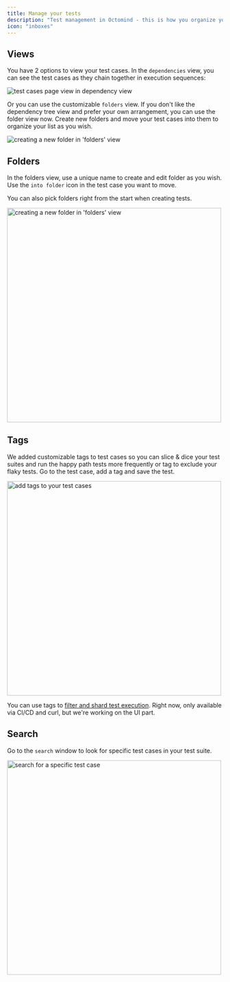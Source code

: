 ```yaml
---
title: Manage your tests
description: "Test management in Octomind - this is how you organize your test suite."
icon: "inboxes"
---
```


## Views

You have 2 options to view your test cases. In the `dependencies` view, you can see the test cases as they chain together in execution sequences:

<Frame caption="'test cases' page - dependency view, 12/2024">
  <img
    src="/images/accounts/test-cases-page.png"
    alt="test cases page view in dependency view"
  />
</Frame>

Or you can use the customizable `folders` view. If you don't like the dependency tree view and prefer your own arrangement, you can use the folder view now. Create new folders and move your test cases into them to organize your list as you wish.

<Frame caption="creating a folder in 'folders' view, 02/2025">
  <img
    src="/images/accounts/folders-view.png"
    alt="creating a new folder in 'folders' view"
  />
</Frame>

## Folders

In the folders view, use a unique name to create and edit folder as you wish. Use the `into folder` icon in the test case you want to move.

You can also pick folders right from the start when creating tests.

<Frame caption="moving a test case to another folder in the 'folders' view, 02/2025">
  <img
    src="/images/accounts/moving-to-folders.png"
    alt="creating a new folder in 'folders' view"
    width="500px"
  />
</Frame>

## Tags

We added customizable tags to test cases so you can slice & dice your test suites and run the happy path tests more frequently or tag to exclude your flaky tests. Go to the test case, add a tag and save the test.

<Frame caption="adding tags to test cases, 02/2025">
  <img
    src="/images/accounts/tags.png"
    alt="add tags to your test cases"
    width="500px"
  />
</Frame>

You can use tags to [filter and shard test execution](/get-started/execute-test-cases#test-sharding). Right now, only available via CI/CD and curl, but we're working on the UI part.

## Search

Go to the `search` window to look for specific test cases in your test suite.

<Frame caption="search for a specific test cases, 02/2025">
  <img
    src="/images/accounts/search.png"
    alt="search for a specific test case"
    width="500px"
  />
</Frame>
